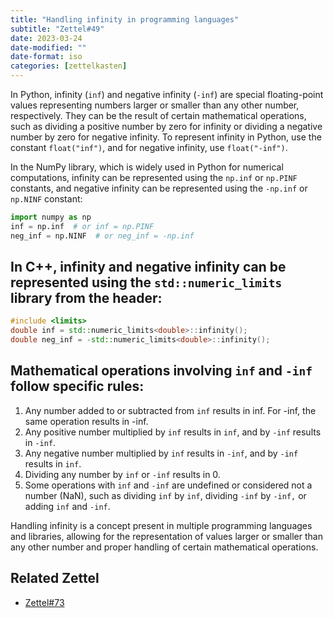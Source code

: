```yaml
---
title: "Handling infinity in programming languages"
subtitle: "Zettel#49"
date: 2023-03-24
date-modified: ""
date-format: iso
categories: [zettelkasten]
---
```

In Python, infinity (`inf`) and negative infinity (`-inf`) are special floating-point values representing numbers larger or smaller than any other number, respectively. They can be the result of certain mathematical operations, such as dividing a positive number by zero for infinity or dividing a negative number by zero for negative infinity. To represent infinity in Python, use the constant `float("inf")`, and for negative infinity, use `float("-inf")`.

In the NumPy library, which is widely used in Python for numerical computations, infinity can be represented using the `np.inf` or `np.PINF` constants, and negative infinity can be represented using the `-np.inf` or `np.NINF` constant:

```python
import numpy as np
inf = np.inf  # or inf = np.PINF
neg_inf = np.NINF  # or neg_inf = -np.inf
```

## In C++, infinity and negative infinity can be represented using the `std::numeric_limits` library from the <limits> header:

```cpp
#include <limits>
double inf = std::numeric_limits<double>::infinity();
double neg_inf = -std::numeric_limits<double>::infinity();
```

## Mathematical operations involving `inf` and `-inf` follow specific rules:

1. Any number added to or subtracted from `inf` results in inf. For -inf, the same operation results in -inf.
2. Any positive number multiplied by `inf` results in `inf`, and by `-inf` results in `-inf`.
3. Any negative number multiplied by `inf` results in `-inf`, and by `-inf` results in `inf`.
4. Dividing any number by `inf` or `-inf` results in 0.
5. Some operations with `inf` and `-inf` are undefined or considered not a number (NaN), such as dividing `inf` by `inf`, dividing `-inf` by `-inf,` or adding `inf` and `-inf`.

Handling infinity is a concept present in multiple programming languages and libraries, allowing for the representation of values larger or smaller than any other number and proper handling of certain mathematical operations.

## Related Zettel

* [Zettel#73](/zettel/73)
